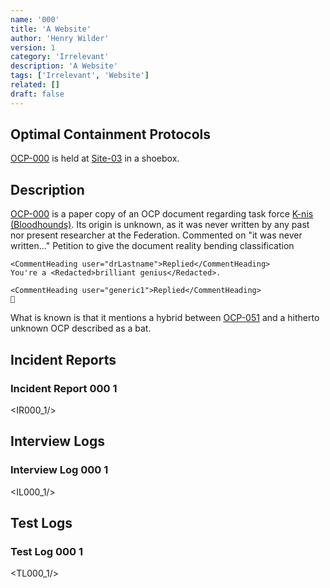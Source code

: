 ```yaml
---
name: '000'
title: 'A Website'
author: 'Henry Wilder'
version: 1
category: 'Irrelevant'
description: 'A Website'
tags: ['Irrelevant', 'Website']
related: []
draft: false
---
```


## Optimal Containment Protocols

[OCP-000](ocp/000) is held at [Site-03](site/03) in a shoebox.

## Description

[OCP-000](ocp/000) is a paper copy of an OCP document regarding <Blurred>task force [K-nis (Bloodhounds)](mtf/k-nis)</Blurred>. Its origin is unknown, as it was never written by any past nor present researcher at the Federation.
<Comment>
    <CommentHeading user="generic1">Commented on "it was never written..."</CommentHeading>
    Petition to give the document reality bending classification

    <CommentHeading user="drLastname">Replied</CommentHeading>
    You're a <Redacted>brilliant genius</Redacted>.

    <CommentHeading user="generic1">Replied</CommentHeading>
    🙁
</Comment>

What is known is that it mentions <Blurred>a hybrid between [OCP-051](ocp/051) and a hitherto unknown OCP described as a bat</Blurred>.

## Incident Reports
### Incident Report 000 1
<IR000_1/>

## Interview Logs
### Interview Log 000 1
<IL000_1/>

## Test Logs
### Test Log 000 1
<TL000_1/>

